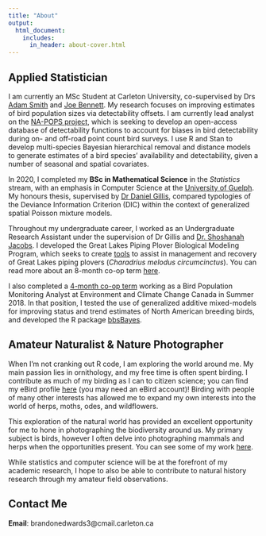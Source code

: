 ```yaml
---
title: "About"
output:
  html_document:
    includes:
      in_header: about-cover.html
---
```


## Applied Statistician

I am currently an MSc Student at Carleton University, co-supervised by Drs [Adam Smith](https://carleton.ca/biology/people/adam-smith/) and [Joe Bennett](https://carleton.ca/biology/people/joseph-bennett/). My research focuses on improving estimates of bird population sizes via detectability offsets. I am currently lead analyst on the [NA-POPS project](http://na-pops.org/), which is seeking to develop an open-access database of detectability functions to account for biases in bird detectability during on- and off-road point count bird surveys. I use R and Stan to develop multi-species Bayesian hierarchical removal and distance models to generate estimates of a bird species' availability and detectability, given a number of seasonal and spatial covariates.

In 2020, I completed my **BSc in Mathematical Science** in the *Statistics* stream, with an emphasis in Computer Science at the [University of Guelph](https://www.uoguelph.ca/). My honours thesis, supervised by [Dr Daniel Gillis](https://danielgillis.wordpress.com/), compared typologies of the Deviance Information Criterion (DIC) within the context of generalized spatial Poisson mixture models. 

Throughout my undergraduate career, I worked as an Undergraduate Research Assistant under the supervision of Dr Gillis and [Dr. Shoshanah Jacobs](https://www.uoguelph.ca/ib/jacobs). I developed the Great Lakes Piping Plover Biological Modeling Program, which seeks to create [tools](https://github.com/BrandonEdwards/melodus) to assist in management and recovery of Great Lakes piping plovers (*Charadrius melodus circumcinctus*). You can read more about an 8-month co-op term [here](wt1.html).

I also completed a [4-month co-op term](wt3.html) working as a Bird Population Monitoring Analyst at Environment and Climate Change Canada in Summer 2018. In that position, I tested the use of generalized additive mixed-models for improving status and trend estimates of North American breeding birds, and developed the R package [bbsBayes](software.html#bbsBayes).

## Amateur Naturalist & Nature Photographer

When I'm not cranking out R code, I am exploring the world around me. My main passion lies in ornithology, and my free time is often spent birding. I contribute as much of my birding as I can to citizen science; you can find my eBird profile [here](https://ebird.org/profile/NjA1NTU0/CA-ON) (you may need an eBird account)! Birding with people of many other interests has allowed me to expand my own interests into the world of herps, moths, odes, and wildflowers.

This exploration of the natural world has provided an excellent opportunity for me to hone in photographing the biodiversity around us. My primary subject is birds, however I often delve into photographing mammals and herps when the opportunities present. You can see some of my work [here](photography.html).

While statistics and computer science will be at the forefront of my academic research, I hope to also be able to contribute to natural history research through my amateur field observations.

## Contact Me

**Email**: brandonedwards3@cmail.carleton.ca
